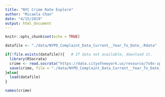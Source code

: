 ```yaml
---
title: "NYC Crime Rate Explore"
author: "Micaela Chan"
date: "4/15/2019"
output: html_document
---
```


```r
knitr::opts_chunk$set(echo = TRUE)

datafile <- "./data/NYPD_Complaint_Data_Current__Year_To_Date_.Rdata"

if(!file.exists(datafile)){   # If data not available, download it.
  library(RSocrata)
  crime <- read.socrata("https://data.cityofnewyork.us/resource/7x9x-zpz6.json") # 460k+ rows of data
  save(crime, file = "./data/NYPD_Complaint_Data_Current__Year_To_Date_.Rdata")
}else{
  load(datafile)
}
```

```r

names(crime)

```

